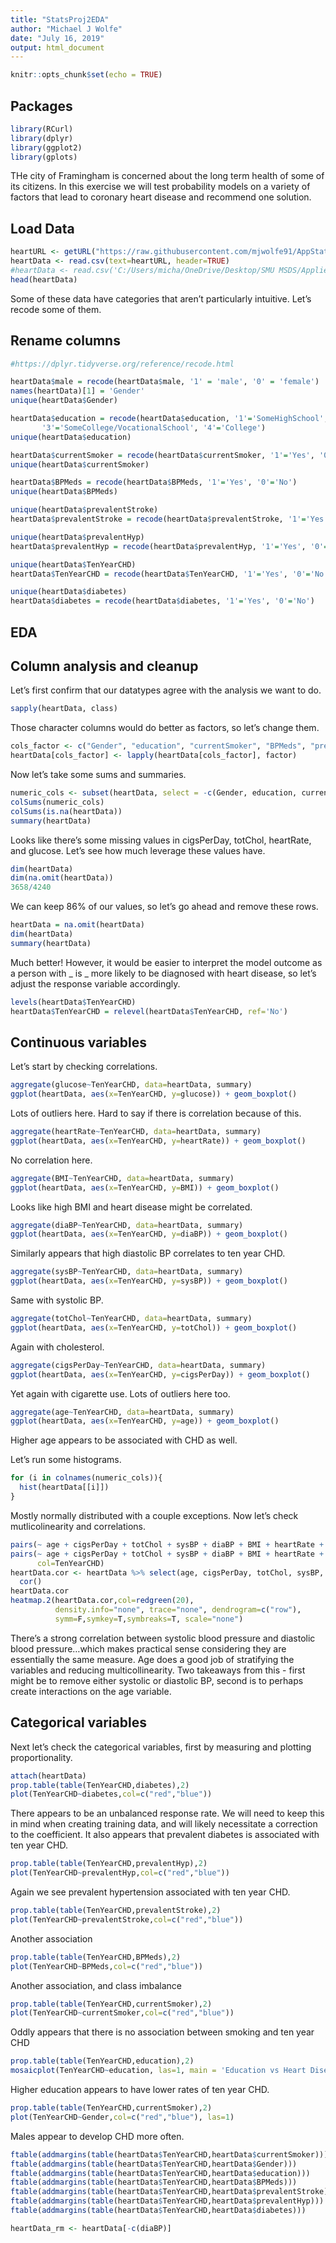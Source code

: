 ```yaml
---
title: "StatsProj2EDA"
author: "Michael J Wolfe"
date: "July 16, 2019"
output: html_document
---
```


```r
knitr::opts_chunk$set(echo = TRUE)
```

## Packages

```r
library(RCurl)
library(dplyr)
library(ggplot2)
library(gplots)
```
THe city of Framingham is concerned about the long term health of some of its citizens. In this exercise we will test probability models on a variety of factors that lead to coronary heart disease and recommend one solution.

## Load Data

```r
heartURL <- getURL("https://raw.githubusercontent.com/mjwolfe91/AppStats402_Team4_Project2/master/data/framingham.csv")
heartData <- read.csv(text=heartURL, header=TRUE)
#heartData <- read.csv('C:/Users/micha/OneDrive/Desktop/SMU MSDS/Applied Stats/Project 2/Data/framingham.csv')
head(heartData)
```

Some of these data have categories that aren't particularly intuitive. Let's recode some of them.

## Rename columns

```r
#https://dplyr.tidyverse.org/reference/recode.html

heartData$male = recode(heartData$male, '1' = 'male', '0' = 'female')
names(heartData)[1] = 'Gender'
unique(heartData$Gender)

heartData$education = recode(heartData$education, '1'='SomeHighSchool', '2'='FinishedHighSchool/GED',
       '3'='SomeCollege/VocationalSchool', '4'='College')
unique(heartData$education)

heartData$currentSmoker = recode(heartData$currentSmoker, '1'='Yes', '0'='No')
unique(heartData$currentSmoker)

heartData$BPMeds = recode(heartData$BPMeds, '1'='Yes', '0'='No')
unique(heartData$BPMeds)

unique(heartData$prevalentStroke)
heartData$prevalentStroke = recode(heartData$prevalentStroke, '1'='Yes', '0'='No')

unique(heartData$prevalentHyp)
heartData$prevalentHyp = recode(heartData$prevalentHyp, '1'='Yes', '0'='No')

unique(heartData$TenYearCHD)
heartData$TenYearCHD = recode(heartData$TenYearCHD, '1'='Yes', '0'='No')

unique(heartData$diabetes)
heartData$diabetes = recode(heartData$diabetes, '1'='Yes', '0'='No')
```

## EDA

## Column analysis and cleanup

Let's first confirm that our datatypes agree with the analysis we want to do.

```r
sapply(heartData, class)
```

Those character columns would do better as factors, so let's change them.

```r
cols_factor <- c("Gender", "education", "currentSmoker", "BPMeds", "prevalentStroke", "prevalentHyp", "diabetes", "TenYearCHD")
heartData[cols_factor] <- lapply(heartData[cols_factor], factor)
```

Now let's take some sums and summaries.

```r
numeric_cols <- subset(heartData, select = -c(Gender, education, currentSmoker, BPMeds, prevalentStroke, prevalentHyp, diabetes, TenYearCHD))
colSums(numeric_cols)
colSums(is.na(heartData))
summary(heartData)
```

Looks like there's some missing values in cigsPerDay, totChol, heartRate, and glucose. Let's see how much leverage these values have.

```r
dim(heartData)
dim(na.omit(heartData))
3658/4240
```

We can keep 86% of our values, so let's go ahead and remove these rows.

```r
heartData = na.omit(heartData)
dim(heartData)
summary(heartData)
```

Much better! However, it would be easier to interpret the model outcome as a person with _ is _ more likely to be diagnosed with heart disease, so let's adjust the response variable accordingly.

```r
levels(heartData$TenYearCHD)
heartData$TenYearCHD = relevel(heartData$TenYearCHD, ref='No')
```

## Continuous variables

Let's start by checking correlations.

```r
aggregate(glucose~TenYearCHD, data=heartData, summary)
ggplot(heartData, aes(x=TenYearCHD, y=glucose)) + geom_boxplot()
```

Lots of outliers here. Hard to say if there is correlation because of this.

```r
aggregate(heartRate~TenYearCHD, data=heartData, summary)
ggplot(heartData, aes(x=TenYearCHD, y=heartRate)) + geom_boxplot()
```

No correlation here.

```r
aggregate(BMI~TenYearCHD, data=heartData, summary)
ggplot(heartData, aes(x=TenYearCHD, y=BMI)) + geom_boxplot()
```

Looks like high BMI and heart disease might be correlated.

```r
aggregate(diaBP~TenYearCHD, data=heartData, summary)
ggplot(heartData, aes(x=TenYearCHD, y=diaBP)) + geom_boxplot()
```

Similarly appears that high diastolic BP correlates to ten year CHD.

```r
aggregate(sysBP~TenYearCHD, data=heartData, summary)
ggplot(heartData, aes(x=TenYearCHD, y=sysBP)) + geom_boxplot()
```

Same with systolic BP.

```r
aggregate(totChol~TenYearCHD, data=heartData, summary)
ggplot(heartData, aes(x=TenYearCHD, y=totChol)) + geom_boxplot()
```

Again with cholesterol.

```r
aggregate(cigsPerDay~TenYearCHD, data=heartData, summary)
ggplot(heartData, aes(x=TenYearCHD, y=cigsPerDay)) + geom_boxplot()
```

Yet again with cigarette use. Lots of outliers here too.

```r
aggregate(age~TenYearCHD, data=heartData, summary)
ggplot(heartData, aes(x=TenYearCHD, y=age)) + geom_boxplot()
```

Higher age appears to be associated with CHD as well.

Let's run some histograms.

```r
for (i in colnames(numeric_cols)){
  hist(heartData[[i]])
}
```

Mostly normally distributed with a couple exceptions. Now let's check mutlicolinearity and correlations.

```r
pairs(~ age + cigsPerDay + totChol + sysBP + diaBP + BMI + heartRate + glucose, data=heartData)
pairs(~ age + cigsPerDay + totChol + sysBP + diaBP + BMI + heartRate + glucose, data=heartData,
      col=TenYearCHD)
heartData.cor <- heartData %>% select(age, cigsPerDay, totChol, sysBP, diaBP, BMI, heartRate, glucose) %>%
  cor()
heartData.cor
heatmap.2(heartData.cor,col=redgreen(20), 
          density.info="none", trace="none", dendrogram=c("row"), 
          symm=F,symkey=T,symbreaks=T, scale="none")
```

There's a strong correlation between systolic blood pressure and diastolic blood pressure...which makes practical sense considering they are essentially the same measure. Age does a good job of stratifying the variables and reducing multicollinearity. Two takeaways from this - first might be to remove either systolic or diastolic BP, second is to perhaps create interactions on the age variable.

## Categorical variables

Next let's check the categorical variables, first by measuring and plotting proportionality.

```r
attach(heartData)
prop.table(table(TenYearCHD,diabetes),2)
plot(TenYearCHD~diabetes,col=c("red","blue"))
```

There appears to be an unbalanced response rate. We will need to keep this in mind when creating training data, and will likely necessitate a correction to the coefficient. It also appears that prevalent diabetes is associated with ten year CHD.

```r
prop.table(table(TenYearCHD,prevalentHyp),2)
plot(TenYearCHD~prevalentHyp,col=c("red","blue"))
```

Again we see prevalent hypertension associated with ten year CHD.

```r
prop.table(table(TenYearCHD,prevalentStroke),2)
plot(TenYearCHD~prevalentStroke,col=c("red","blue"))
```

Another association

```r
prop.table(table(TenYearCHD,BPMeds),2)
plot(TenYearCHD~BPMeds,col=c("red","blue"))
```

Another association, and class imbalance

```r
prop.table(table(TenYearCHD,currentSmoker),2)
plot(TenYearCHD~currentSmoker,col=c("red","blue"))
```

Oddly appears that there is no association between smoking and ten year CHD

```r
prop.table(table(TenYearCHD,education),2)
mosaicplot(TenYearCHD~education, las=1, main = 'Education vs Heart Disease')
```

Higher education appears to have lower rates of ten year CHD.

```r
prop.table(table(TenYearCHD,currentSmoker),2)
plot(TenYearCHD~Gender,col=c("red","blue"), las=1)
```

Males appear to develop CHD more often.

```r
ftable(addmargins(table(heartData$TenYearCHD,heartData$currentSmoker))) 
ftable(addmargins(table(heartData$TenYearCHD,heartData$Gender))) 
ftable(addmargins(table(heartData$TenYearCHD,heartData$education))) 
ftable(addmargins(table(heartData$TenYearCHD,heartData$BPMeds))) 
ftable(addmargins(table(heartData$TenYearCHD,heartData$prevalentStroke))) 
ftable(addmargins(table(heartData$TenYearCHD,heartData$prevalentHyp))) 
ftable(addmargins(table(heartData$TenYearCHD,heartData$diabetes)))
```

```r
heartData_rm <- heartData[-c(diaBP)]
```





